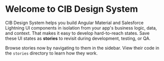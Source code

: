 
<Meta title="CIB Design System/Installation" />


# Welcome to CIB Design System

CIB Design System helps you build Angular Material and Salesforce Lightning UI components in isolation from your app's business logic, data, and context.
That makes it easy to develop hard-to-reach states. Save these UI states as **stories** to revisit during development, testing, or QA.

Browse stories now by navigating to them in the sidebar.
View their code in the `stories` directory to learn how they work.
